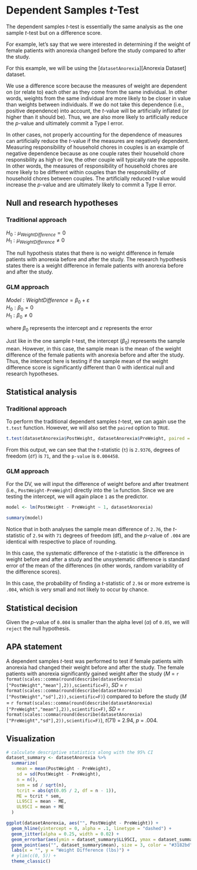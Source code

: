 # Dependent Samples *t*-Test

The dependent samples *t*-test is essentially the same analysis as the one sample *t*-test but on a difference score. 

For example, let's say that we were interested in determining if the weight of female patients with anorexia changed before the study compared to after the study.

For this example, we will be using the [`datasetAnorexia`][Anorexia Dataset] dataset.

We use a difference score because the measures of weight are dependent on (or relate to) each other as they come from the same individual. In other words, weights from the same individual are more likely to be closer in value than weights between individuals. If we do not take this dependence (i.e., positive dependence) into account, the *t*-value will be artificially inflated (or higher than it should be). Thus, we are also more likely to artificially reduce the *p*-value and ultimately commit a Type I error.

In other cases, not properly accounting for the dependence of measures can artificially reduce the *t*-value if the measures are negatively dependent. Measuring responsibility of household chores in couples is an example of negative dependence because as one couple rates their household chore responsbility as high or low, the other couple will typically rate the opposite. In other words, the measures of responsibility of household chores are more likely to be different within couples than the responsibility of household chores between couples. The artificially reduced *t*-value would increase the *p*-value and are ultimately likely to commit a Type II error.

## Null and research hypotheses

### Traditional approach
$H_0: \mu_{WeightDifference} = 0$
<BR>$H_1: \mu_{WeightDifference} \ne 0$

The null hypothesis states that there is no weight difference in female patients with anorexia before and after the study. The research hypothesis states there is a weight difference in female patients with anorexia before and after the study.

### GLM approach
$Model: WeightDifference = \beta_0 + \varepsilon$
<BR>$H_0: \beta_0 = 0$
<BR>$H_1: \beta_0 \ne 0$

where $\beta_0$ represents the intercept and $\varepsilon$ represents the error

Just like in the one sample *t*-test, the intercept ($\beta_{0}$) represents the sample mean. However, in this case, the sample mean is the mean of the weight difference of the female patients with anorexia before and after the study. Thus, the intercept here is testing if the sample mean of the weight difference score is significantly different than 0 with identical null and research hypotheses.

## Statistical analysis

### Traditional approach
To perform the traditional dependent samples *t*-test, we can again use the `t.test` function. However, we will also set the `paired` option to `TRUE`.
```r
t.test(datasetAnorexia$PostWeight, datasetAnorexia$PreWeight, paired = TRUE)
```

From this output, we can see that the *t*-statistic (`t`) is `2.9376`, degrees of freedom (`df`) is `71`, and the `p-value` is `0.004458`.

### GLM approach
For the DV, we will input the difference of weight before and after treatment (i.e., `PostWeight-PreWeight`) directly into the `lm` function. Since we are testing the intercept, we will again place `1` as the predictor. 
```r
model <- lm(PostWeight - PreWeight ~ 1, datasetAnorexia)
```

```r
summary(model)
```

Notice that in both analyses the sample mean difference of `2.76`, the *t*-statistic of `2.94` with `71` degrees of freedom (df), and the *p*-value of `.004` are identical with respective to place of rounding.

In this case, the systematic difference of the *t*-statistic is the difference in weight before and after a study and the unsystematic difference is standard error of the mean of the differences (in other words, random variability of the difference scores).

In this case, the probability of finding a *t*-statistic of `2.94` or more extreme is `.004`, which is very small and not likely to occur by chance.

## Statistical decision
Given the *p*-value of `0.004` is smaller than the alpha level ($\alpha$) of `0.05`, we will `reject` the null hypothesis.

## APA statement

A dependent samples *t*-test was performed to test if female patients with anorexia had changed their weight before and after the study. The female patients with anorexia significantly gained weight after the study (*M* = `r format(scales::comma(round(describe(datasetAnorexia)["PostWeight","mean"],2)),scientific=F)`, *SD* = `r format(scales::comma(round(describe(datasetAnorexia)["PostWeight","sd"],2)),scientific=F)`) compared to before the study (*M* = `r format(scales::comma(round(describe(datasetAnorexia)["PreWeight","mean"],2)),scientific=F)`, *SD* = `r format(scales::comma(round(describe(datasetAnorexia)["PreWeight","sd"],2)),scientific=F)`), *t*(71) = 2.94, *p* = .004.

## Visualization
```r
# calculate descriptive statistics along with the 95% CI
dataset_summary <- datasetAnorexia %>%
  summarize(
    mean = mean(PostWeight - PreWeight),
    sd = sd(PostWeight - PreWeight),
    n = n(),
    sem = sd / sqrt(n),
    tcrit = abs(qt(0.05 / 2, df = n - 1)),
    ME = tcrit * sem,
    LL95CI = mean - ME,
    UL95CI = mean + ME
  )

ggplot(datasetAnorexia, aes("", PostWeight - PreWeight)) +
  geom_hline(yintercept = 0, alpha = .1, linetype = "dashed") +
  geom_jitter(alpha = 0.25, width = 0.02) +
  geom_errorbar(aes(ymin = dataset_summary$LL95CI, ymax = dataset_summary$UL95CI), width = 0.01, color = "#3182bd", alpha = 0.5) +
  geom_point(aes("", dataset_summary$mean), size = 3, color = "#3182bd", alpha = 0.5) +
  labs(x = "", y = "Weight Difference (lbs)") +
  # ylim(c(0, 5)) +
  theme_classic()
```
